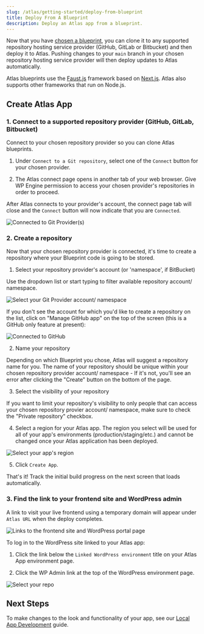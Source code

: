 ```yaml
---
slug: /atlas/getting-started/deploy-from-blueprint
title: Deploy From A Blueprint
description: Deploy an Atlas app from a blueprint.
---
```


Now that you have [chosen a blueprint](./blueprint-repository), you can clone it to any supported repository hosting service provider (GitHub, GitLab or Bitbucket) and then deploy it to Atlas. Pushing changes to your `main` branch in your chosen repository hosting service provider will then deploy updates to Atlas automatically.

Atlas blueprints use the [Faust.js](https://faustjs.org/) framework based on [Next.js](https://nextjs.org/). Atlas also supports other frameworks that run on Node.js.

## Create Atlas App

### 1. Connect to a supported repository provider (GitHub, GitLab, Bitbucket)

Connect to your chosen repository provider so you can clone Atlas blueprints.

1. Under `Connect to a Git repository`, select one of the `Connect` button for your chosen provider.

2. The Atlas connect page opens in another tab of your web browser. Give WP Engine permission to access your chosen provider's repositories in order to proceed.

After Atlas connects to your provider's account, the connect page tab will close and the `Connect` button will now indicate that you are `Connected`.

![Connected to Git Provider(s)](./assets/img/create-app-github-bitbucket-gitlab.png)

### 2. Create a repository

Now that your chosen repository provider is connected, it's time to create a repository where your Blueprint code is going to be stored.

1. Select your repository provider's account (or 'namespace', if BitBucket)

Use the dropdown list or start typing to filter available repository account/ namespace.

![Select your Git Provider account/ namespace](./assets/img/select-github-account.png)

If you don't see the account for which you'd like to create a repository on the list, click on "Manage GitHub app" on the top of the screen (this is a GitHub only feature at present):

![Connected to GitHub](./assets/img/manage-github-app.png)


2. Name your repository

Depending on which Blueprint you chose, Atlas will suggest a repository name for you. The name of your repository should be unique within your chosen repository provider account/ namespace - If it's not, you'll see an error after clicking the "Create" button on the bottom of the page.

3. Select the visibility of your repository

If you want to limit your repository's visibility to only people that can access your chosen repository provier account/ namespace, make sure to check the "Private repository" checkbox.

4. Select a region for your Atlas app. The region you select will be used for all of your app's environments (production/staging/etc.) and cannot be changed once your Atlas application has been deployed.

![Select your app's region](./assets/img/region-select-blueprint.png)

5. Click `Create App`.

That's it! Track the initial build progress on the next screen that loads automatically.

### 3. Find the link to your frontend site and WordPress admin

A link to visit your live frontend using a temporary domain will appear under `Atlas URL` when the deploy completes.

![Links to the frontend site and WordPress portal page](./assets/img/app-links.png)

To log in to the WordPress site linked to your Atlas app:

1. Click the link below the `Linked WordPress environment` title on your Atlas App environment page.

2. Click the WP Admin link at the top of the WordPress environment page.

![Select your repo](./assets/img/wp-admin.png)

## Next Steps

To make changes to the look and functionality of your app, see our [Local App Development](../local-app-development/overview) guide.
